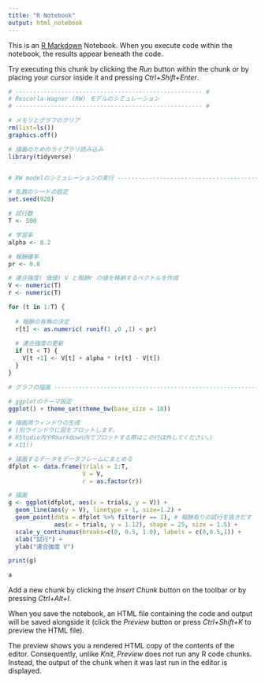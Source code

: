 ```yaml
---
title: "R Notebook"
output: html_notebook
---
```


This is an [R Markdown](http://rmarkdown.rstudio.com) Notebook. When you execute code within the notebook, the results appear beneath the code. 

Try executing this chunk by clicking the *Run* button within the chunk or by placing your cursor inside it and pressing *Ctrl+Shift+Enter*. 

```r
# ----------------------------------------------------- #
# Rescorla-Wagner (RW) モデルのシミュレーション 
# ----------------------------------------------------- #

# メモリとグラフのクリア
rm(list=ls())
graphics.off()

# 描画のためのライブラリ読み込み
library(tidyverse)


# RW modelのシミュレーションの実行 ----------------------------------------------

# 乱数のシードの設定 
set.seed(928)

# 試行数
T <- 500

# 学習率
alpha <- 0.2

# 報酬確率
pr <- 0.8

# 連合強度( 価値) V と報酬r の値を格納するベクトルを作成
V <- numeric(T)
r <- numeric(T)

for (t in 1:T) {
  
  # 報酬の有無の決定
  r[t] <- as.numeric( runif(1 ,0 ,1) < pr)
  
  # 連合強度の更新
  if (t < T) {
    V[t +1] <- V[t] + alpha * (r[t] - V[t])
  }
}

# グラフの描画 ------------------------------------------------------------------

# ggplotのテーマ設定
ggplot() + theme_set(theme_bw(base_size = 18)) 

# 描画用ウィンドウの生成
# (別ウインドウに図をプロットします。
# RStudio内やRmarkdown内でプロットする際はこの行は外してください。)
# x11()

# 描画するデータをデータフレームにまとめる
dfplot <- data.frame(trials = 1:T, 
                     V = V,
                     r = as.factor(r))

# 描画
g <- ggplot(dfplot, aes(x = trials, y = V)) +
  geom_line(aes(y = V), linetype = 1, size=1.2) +
  geom_point(data = dfplot %>% filter(r == 1), # 報酬有りの試行を抜きだす
             aes(x = trials, y = 1.12), shape = 25, size = 1.5) + 
  scale_y_continuous(breaks=c(0, 0.5, 1.0), labels = c(0,0.5,1)) +
  xlab("試行") +
  ylab("連合強度 V") 

print(g)
```

```r
a
```

Add a new chunk by clicking the *Insert Chunk* button on the toolbar or by pressing *Ctrl+Alt+I*.

When you save the notebook, an HTML file containing the code and output will be saved alongside it (click the *Preview* button or press *Ctrl+Shift+K* to preview the HTML file).

The preview shows you a rendered HTML copy of the contents of the editor. Consequently, unlike *Knit*, *Preview* does not run any R code chunks. Instead, the output of the chunk when it was last run in the editor is displayed.
